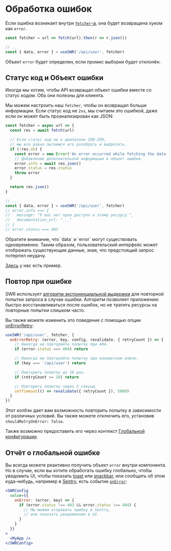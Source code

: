 
# Обработка ошибок

Если ошибка возникает внутри [`fetcher`-а](/docs/data-fetching), она будет
возвращена хуком как `error`.

```js
const fetcher = url => fetch(url).then(r => r.json())

// ...
const { data, error } = useSWR('/api/user', fetcher)
```

Объект `error` будет определен, если промис выборки будет отклонён.

## Статус код и Объект ошибки

Иногда мы хотим, чтобы API возвращал объект ошибки вместе со статус кодом. Оба
они полезны для клиента.

Мы можем настроить наш `fetcher`, чтобы он возвращал больше информации. Если
статус код не `2xx`, мы считаем это ошибкой, даже если он может быть
проанализирован как JSON:

```js
const fetcher = async url => {
  const res = await fetch(url)

  // Если статус код не в диапазоне 200-299,
  // мы все равно пытаемся его разобрать и выбросить.
  if (!res.ok) {
    const error = new Error('An error occurred while fetching the data.')
    // Добавление дополнительной информации в объект ошибки.
    error.info = await res.json()
    error.status = res.status
    throw error
  }

  return res.json()
}

// ...
const { data, error } = useSWR('/api/user', fetcher)
// error.info === {
//   message: "У вас нет прав доступа к этому ресурсу.",
//   documentation_url: "..."
// }
// error.status === 403
```

<Callout>
  Обратите внимание, что `data` и `error` могут существовать одновременно. Таким
  образом, пользовательский интерфейс может отображать существующие данные,
  зная, что предстоящий запрос потерпел неудачу.
</Callout>

[Здесь](/examples/error-handling) у нас есть пример.

## Повтор при ошибке

SWR использует
[алгоритм экспоненциальной выдержки](https://ru.wikipedia.org/wiki/Экспоненциальная_выдержка)
для повторной попытки запроса в случае ошибки. Алгоритм позволяет приложению
быстро восстанавливаться после ошибок, но не тратить ресурсы на повторные
попытки слишком часто.

Вы также можете изменить это поведение с помощью опции
[onErrorRetry](/docs/options#опции):

```js
useSWR('/api/user', fetcher, {
  onErrorRetry: (error, key, config, revalidate, { retryCount }) => {
    // Никогда не повторяйте попытку при 404.
    if (error.status === 404) return

    // Никогда не повторяйте попытку при конкретном ключе.
    if (key === '/api/user') return

    // Повторить попытку до 10 раз.
    if (retryCount >= 10) return

    // Повторить попытку через 5 секунд.
    setTimeout(() => revalidate({ retryCount }), 5000)
  }
})
```

Этот колбэк дает вам возможность повторить попытку в зависимости от различных
условий. Вы также можете отключить его, установив `shouldRetryOnError: false`.

Также возможно предоставить его через контекст
[Глобальной конфигурации](/docs/global-configuration).

## Отчёт о глобальной ошибке

Вы всегда можете реактивно получить объект `error` внутри компонента. Но в
случае, если вы хотите обработать ошибку глобально, чтобы уведомить UI, чтобы
показать [toast](https://vercel.com/design/toast) или
[snackbar](https://material.io/components/snackbars), или сообщить об этом
куда-нибудь, например в [Sentry](https://sentry.io), есть событие
[`onError`](/docs/options#опции):

```jsx
<SWRConfig
  value={{
    onError: (error, key) => {
      if (error.status !== 403 && error.status !== 404) {
        // Мы можем отправить ошибку в Sentry,
        // или показать уведомление в UI.
      }
    }
  }}
>
  <MyApp />
</SWRConfig>
```
